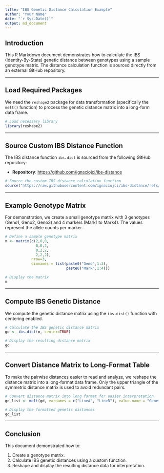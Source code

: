 ```yaml
---
title: "IBS Genetic Distance Calculation Example"
author: "Your Name"
date: "`r Sys.Date()`"
output: md_document
---
```


## Introduction

This R Markdown document demonstrates how to calculate the IBS (Identity-By-State) genetic distance between genotypes using a sample genotype matrix. The distance calculation function is sourced directly from an external GitHub repository.

---

## Load Required Packages

We need the `reshape2` package for data transformation (specifically the `melt()` function) to process the genetic distance matrix into a long-form data frame.

```r
# Load necessary library
library(reshape2)
```

---

## Source Custom IBS Distance Function

The IBS distance function `ibs.dist` is sourced from the following GitHub repository:

- **Repository**: [https://github.com/ignaciojci/ibs-distance](https://github.com/ignaciojci/ibs-distance)

```r
# Source the custom IBS distance calculation function
source("https://raw.githubusercontent.com/ignaciojci/ibs-distance/refs/heads/main/ibs-distance.R")
```

---

## Example Genotype Matrix

For demonstration, we create a small genotype matrix with 3 genotypes (Geno1, Geno2, Geno3) and 4 markers (Mark1 to Mark4). The values represent the allele counts per marker.

```r
# Define a sample genotype matrix
m <- matrix(c(2,0,0,
              0,0,2,
              0,2,2,
              2,2,2),
            nrow=3,
            dimnames = list(paste0("Geno",1:3),
                            paste0("Mark",1:4)))

# Display the matrix
m
```

---

## Compute IBS Genetic Distance

We compute the genetic distance matrix using the `ibs.dist()` function with centering enabled.

```r
# Calculate the IBS genetic distance matrix
gd <- ibs.dist(m, center=TRUE)

# Display the resulting distance matrix
gd
```

---

## Convert Distance Matrix to Long-Format Table

To make the pairwise distances easier to read and analyze, we reshape the distance matrix into a long-format data frame. Only the upper triangle of the symmetric distance matrix is used to avoid redundant pairs.

```r
# Convert distance matrix into long format for easier interpretation
gd_list <- melt(gd, varnames = c("LineA", "LineB"), value.name = "Genetic Distance")[upper.tri(gd), ]

# Display the formatted genetic distances
gd_list
```

---

## Conclusion

This document demonstrated how to:

1. Create a genotype matrix.
2. Calculate IBS genetic distances using a custom function.
3. Reshape and display the resulting distance data for interpretation.
